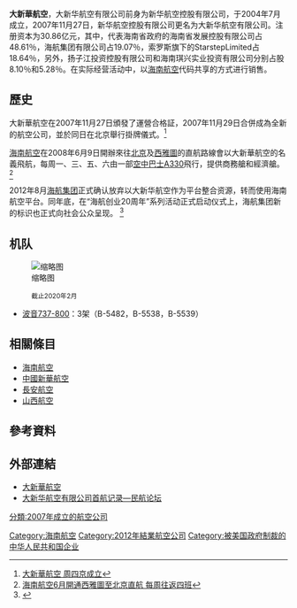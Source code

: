 {{Airline infobox |
airline = 大新華航空|
logo = Grand_China_Air_Logo.gif|
logo_size = 120px|
fleet_size = 3 |
destinations = |
IATA = CN|
ICAO = GDC|
callsign =大新华/GRAND CHINA|
parent = [[海航集團|海航集團]]|
founded = 2007年11月29日 |
ceased = |
headquarters = [[海南省|海南省]][[海口市|海口市]] <ref>{{Cite web |url=http://paper.wenweipo.com/2007/11/05/FI0711050016.htm |title=「大新華」航空將來港上市 |access-date=2008-03-02 |archive-date=2019-09-14 |archive-url=https://web.archive.org/web/20190914170212/http://paper.wenweipo.com/2007/11/05/FI0711050016.htm |dead-url=no }}</ref> |
key_people = [[陳峰|陳峰]]|
hubs = [[北京首都國際機場|北京首都國際機場]]|
focus_cities = |
frequent_flyer = |
lounge = |
alliance = |
website = http://www.HNAIR.COM |
}}

'''大新華航空'''，大新华航空有限公司前身为新华航空控股有限公司，于2004年7月成立，2007年11月27日，新华航空控股有限公司更名为大新华航空有限公司。注册资本为30.86亿元，其中，代表海南省政府的海南省发展控股有限公司占48.61％，海航集团有限公司占19.07％，索罗斯旗下的StarstepLimited占18.64％，另外，扬子江投资控股有限公司和海南琪兴实业投资有限公司分别占股8.10％和5.28％。在实际经营活动中，以[[海南航空|海南航空]]代码共享的方式进行销售。

==歷史==
大新華航空在2007年11月27日頒發了運營合格証，2007年11月29日合併成為全新的航空公司，並於同日在北京舉行掛牌儀式。<ref>[http://hk.news.yahoo.com/071119/12/2jrv2.html 大新華航空 周四京成立]</ref>

[[海南航空|海南航空]]在2008年6月9日開辦來往[[北京|北京]]及[[西雅圖|西雅圖]]的直航路線會以大新華航空的名義飛航，每周一、三、五、六由一部[[空中巴士A330|空中巴士A330]]飛行，提供商務艙和經濟艙。<ref>[http://www.chinapressusa.com/big5/newscenter/2008-01/29/content_69089.htm 海南航空6月開通西雅圖至北京直航 每周往返四班]{{dead link|date=2017年12月 |bot=InternetArchiveBot |fix-attempted=yes }}</ref>

2012年8月[[海航集团|海航集团]]正式确认放弃以大新华航空作为平台整合资源，转而使用海南航空平台。同年底，在“海航创业20周年”系列活动正式启动仪式上，海航集团新的标识也正式向社会公众呈现。 <ref>{{Cite web |url=http://www.rologo.com/hna-group-logo-evolution.html |title=存档副本 |accessdate=2013-11-19 |archive-date=2013-10-18 |archive-url=https://web.archive.org/web/20131018043742/http://www.rologo.com/hna-group-logo-evolution.html |dead-url=no }}</ref>

==机队==
[[File:B-5539@PEK_(20200825171808).jpg|缩略图]]
:<span style="font-size:smaller;">截止2020年2月</span>
*[[波音737|波音737-800]]：3架（B-5482，B-5538，B-5539）

==相關條目==
* [[海南航空|海南航空]]
* [[中國新華航空|中國新華航空]]
* [[長安航空|長安航空]]
* [[山西航空|山西航空]]

==參考資料==
<div class="references-small">
<references />
</div>

==外部連結==
*[https://web.archive.org/web/20090830055101/http://www.grandchinaair.com/ 大新華航空]
*[http://pic.feeyo.com/posts/280/2805093.html 大新华航空有限公司首航记录—民航论坛] {{Wayback|url=http://pic.feeyo.com/posts/280/2805093.html |date=20200919173925 }}
{{中國航空公司}}
{{海航航空}}
[[Category:海南航空|Category:海南航空]]
[[分類:2007年成立的航空公司|分類:2007年成立的航空公司]]
[[Category:2012年結業航空公司|Category:2012年結業航空公司]]
[[Category:被美国政府制裁的中华人民共和国企业|Category:被美国政府制裁的中华人民共和国企业]]